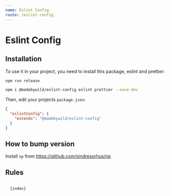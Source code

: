 ```yaml
---
name: Eslint Config
route: /eslint-config
---
```



# Eslint Config

## Installation

To use it in your project, you need to install this package, eslint and prettier:

```bash
npm run release
```

```bash
npm i @madebywild/eslint-config eslint prettier --save-dev
```

Then, edit your projects `package.json`:

```json
{
  "eslintConfig": {
    "extends": "@madebywild/eslint-config"
  }
}
```

## How to bump version

Install `np` from https://github.com/sindresorhus/np

## Rules

<Code className="javascript">
  {index}
</Code>